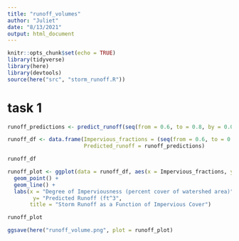 ```yaml
---
title: "runoff_volumes"
author: "Juliet"
date: "8/13/2021"
output: html_document
---
```


```r
knitr::opts_chunk$set(echo = TRUE)
library(tidyverse)
library(here)
library(devtools)
source(here("src", "storm_runoff.R"))
```

# task 1

```r
runoff_predictions <- predict_runoff(seq(from = 0.6, to = 0.8, by = 0.01), 182)
```

```r
runoff_df <- data.frame(Impervious_fractions = (seq(from = 0.6, to = 0.8, by = 0.01)),
                        Predicted_runoff = runoff_predictions)

runoff_df

runoff_plot <- ggplot(data = runoff_df, aes(x = Impervious_fractions, y = Predicted_runoff)) +
  geom_point() +
  geom_line() +
  labs(x = "Degree of Imperviousness (percent cover of watershed area)",
        y= "Predicted Runoff (ft^3",
       title = "Storm Runoff as a Function of Impervious Cover")

runoff_plot

ggsave(here("runoff_volume.png", plot = runoff_plot)

```
































